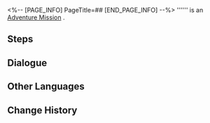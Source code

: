 <%-- [PAGE_INFO]
PageTitle=##
[END_PAGE_INFO] --%>
{{Stub|Dialogue, characters, and location(s)}}
{{Mission Infobox
|id            = 8015203
|title         = 
|image         = Mission .png
|type          = Adventure
|event_name    = 
|chapter       = 
|requirements  = 
* [[Adventure Mission]] ''[[Gladiator]]'' completed
* [[Trailblaze Mission]] ''[[Silent Galaxy]]'' completed
|summary       = <!--official mission summary from Fate's Atlas-->
|characters    = <!--characters that appear in this mission-->
|startLocation = <!--location as it intially appears on the mission screen-->
|world         = <!--i.e. Penacony-->
|area          = <!--i.e. A Child's Dream-->
|prev          = 
|next          = 
|exp           = 
|credits       = 
|stellarJade   = 
|other         = 
}}
'''''' is an [[Adventure Mission]]<!--in [world]-->.

==Steps==


<!--
==Gameplay Notes==

--><!--
==Trial Character==

-->
==Dialogue==
{{Stub Dialogue}}
{{Dialogue Start}}
:{{tx}}
{{Dialogue End}}

==Other Languages==
{{Other Languages
|en   = 
|zhs  = 
|zht  = 
|ja   = 
|ko   = 
|es   = 
|fr   = 
|ru   = 
|th   = 
|vi   = 
|de   = 
|id   = 
|pt   = 
}}

==Change History==
{{Change History|1.5}}
